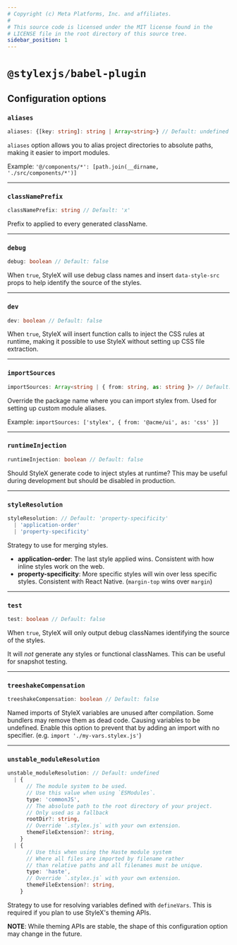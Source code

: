 ```yaml
---
# Copyright (c) Meta Platforms, Inc. and affiliates.
#
# This source code is licensed under the MIT license found in the
# LICENSE file in the root directory of this source tree.
sidebar_position: 1
---
```


# `@stylexjs/babel-plugin`

## Configuration options

### `aliases`

```ts
aliases: {[key: string]: string | Array<string>} // Default: undefined
```

`aliases` option allows you to alias project directories to absolute paths, making it easier to import modules.

Example: `'@/components/*': [path.join(__dirname, './src/components/*')]`

---

### `classNamePrefix`

```ts
classNamePrefix: string // Default: 'x'
```

Prefix to applied to every generated className.

---

### `debug`

```ts
debug: boolean // Default: false
```

When `true`, StyleX will use debug class names and insert `data-style-src` props to help identify the source of the styles.

---

### `dev`

```ts
dev: boolean // Default: false
```

When `true`, StyleX will insert function calls to inject the CSS rules at runtime, making it possible to use StyleX without setting up CSS file extraction.

---

### `importSources`

```ts
importSources: Array<string | { from: string, as: string }> // Default: ['@stylexjs/stylex']
```

Override the package name where you can import stylex from. Used for setting up custom module aliases.

Example: `importSources: ['stylex', { from: '@acme/ui', as: 'css' }]`

---

### `runtimeInjection`

```ts
runtimeInjection: boolean // Default: false
```

Should StyleX generate code to inject styles at runtime?
This may be useful during development but should be disabled in production.

---

### `styleResolution`

```ts
styleResolution: // Default: 'property-specificity'
  | 'application-order'
  | 'property-specificity'
```

Strategy to use for merging styles.
- **application-order**: The last style applied wins. Consistent with how
  inline styles work on the web.
- **property-specificity**: More specific styles will win over less specific
  styles. Consistent with React Native. (`margin-top` wins over `margin`)

---

### `test`

```ts
test: boolean // Default: false
```

When `true`, StyleX will only output debug classNames identifying the
source of the styles.

It will *not* generate any styles or functional classNames.
This can be useful for snapshot testing.

---

### `treeshakeCompensation`

```ts
treeshakeCompensation: boolean // Default: false
```

Named imports of StyleX variables are unused after compilation.
Some bundlers may remove them as dead code. Causing variables to be undefined.
Enable this option to prevent that by adding an import with no specifier.
(e.g. `import './my-vars.stylex.js'`)

---

### `unstable_moduleResolution`

```ts
unstable_moduleResolution: // Default: undefined
  | {
      // The module system to be used.
      // Use this value when using `ESModules`.
      type: 'commonJS',
      // The absolute path to the root directory of your project.
      // Only used as a fallback
      rootDir?: string,
      // Override `.stylex.js` with your own extension.
      themeFileExtension?: string,
    }
  | {
      // Use this when using the Haste module system
      // Where all files are imported by filename rather
      // than relative paths and all filenames must be unique.
      type: 'haste',
      // Override `.stylex.js` with your own extension.
      themeFileExtension?: string,
    }
```

Strategy to use for resolving variables defined with `defineVars`.
This is required if you plan to use StyleX's theming APIs.

**NOTE**: While theming APIs are stable, the shape of this configuration option
may change in the future.
